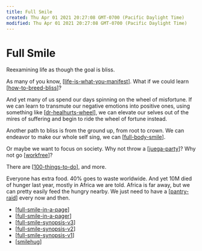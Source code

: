 ```yaml
---
title: Full Smile
created: Thu Apr 01 2021 20:27:08 GMT-0700 (Pacific Daylight Time)
modified: Thu Apr 01 2021 20:27:08 GMT-0700 (Pacific Daylight Time)
---
```

# Full Smile

Reexamining life as though the goal is bliss.

As many of you know, [[life-is-what-you-manifest]]. What if we could learn [[how-to-breed-bliss]]?

And yet many of us spend our days spinning on the wheel of misfortune. If we can learn to transmute our negative emotions into positive ones, using something like [[dr-healhurts-wheel]], we can elevate our selves out of the mires of suffering and begin to ride the wheel of fortune instead.

Another path to bliss is from the ground up, from root to crown. We can endeavor to make our whole self sing, we can [[full-body-smile]].

Or maybe we want to focus on society. Why not throw a [[juega-party]]? Why not go [[workfree]]?

There are [[100-things-to-do]], and more.

Everyone has extra food. 40% goes to waste worldwide. And yet 10M died of hunger last year, mostly in Africa we are told. Africa is far away, but we can pretty easily feed the hungry nearby. We just need to have a [[pantry-raid]] every now and then.

- [[full-smile-in-a-page]]
- [[full-smile-in-a-pager]]
- [[full-smile-synopsis-v3]]
- [[full-smile-synopsis-v2]]
- [[full-smile-synopsis-v1]]
- [[smilehug]]

[//begin]: # "Autogenerated link references for markdown compatibility"
[life-is-what-you-manifest]: full-smile/life-is-what-you-manifest "Life Is What You Manifest"
[how-to-breed-bliss]: full-smile/how-to-breed-bliss "How to Breed "
[dr-healhurts-wheel]: full-smile/dr-healhurts-wheel "Dr. Healhurt's Wheel"
[full-body-smile]: full-smile/full-body-smile "Full Body Smile"
[juega-party]: full-smile/juega-party "Juega Party"
[workfree]: full-smile/workfree "Workfree"
[100-things-to-do]: full-smile/100-things-to-do "100 Things to Do"
[pantry-raid]: full-smile/pantry-raid "Pantry Raid for St. John's"
[full-smile-in-a-page]: full-smile/full-smile-in-a-page "Full Smile in a page"
[full-smile-in-a-pager]: full-smile/full-smile-in-a-pager "Full Smile in a page"
[full-smile-synopsis-v3]: full-smile/full-smile-synopsis-v3 "Full Smile Synopsis, v3"
[full-smile-synopsis-v2]: full-smile/full-smile-synopsis-v2 "Full Smile Synopsis, v2"
[full-smile-synopsis-v1]: full-smile/full-smile-synopsis-v1 "Full Smile Synopsis"
[smilehug]: full-smile/smilehug "Smilehug"
[//end]: # "Autogenerated link references"